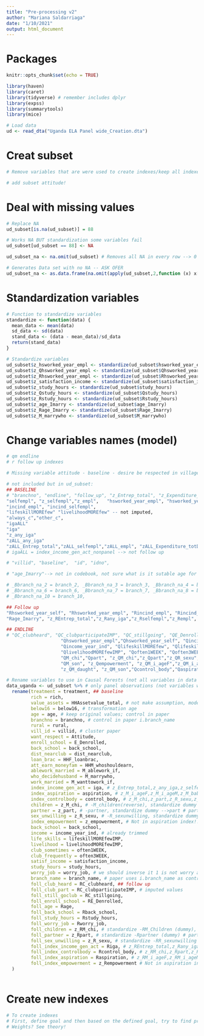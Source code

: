 ```yaml
---
title: "Pre-processing v2"
author: "Mariana Saldarriaga"
date: "1/10/2021"
output: html_document
---
```


# Packages
```r
knitr::opts_chunk$set(echo = TRUE)

library(haven)
library(caret)
library(tidyverse) # remember includes dplyr
library(expss)
library(summarytools)
library(mice)

```

```r
# Load data
ud <- read_dta("Uganda ELA Panel wide_Creation.dta")
```

# Creat subset
```r
# Remove variables that are were used to create indexes/keep all indexes 

# add subset attitude!

```

# Deal with missing values
```r
# Replace NA
ud_subset[is.na(ud_subset)] = 88

# Works NA BUT standardization some variables fail
ud_subset[ud_subset == 88] <- NA

ud_subset_na <- na.omit(ud_subset) # Removes all NA in every row --> 0 rows

# Generates Data set with no NA -- ASK OFER
ud_subset_na <- as.data.frame(na.omit(apply(ud_subset,2,function (x) x[order(is.na(x))])))
```

# Standardization variables
```r
# Function to standardize variables
standardize <- function(data) {
  mean_data <- mean(data)
  sd_data <- sd(data)
  stand_data <- (data - mean_data)/sd_data
  return(stand_data)
}

# Standardize variables
ud_subset$z_hsworked_year_empl <- standardize(ud_subset$hsworked_year_empl)
ud_subset$z_Qhsworked_year_empl <- standardize(ud_subset$Qhsworked_year_empl)
ud_subset$z_Rhsworked_year_empl <- standardize(ud_subset$Rhsworked_year_empl)
ud_subset$z_satisfaction_income <- standardize(ud_subset$satisfaction_income) 
ud_subset$z_study_hours <- standardize(ud_subset$study_hours) 
ud_subset$z_Qstudy_hours <- standardize(ud_subset$Qstudy_hours) 
ud_subset$z_Rstudy_hours <- standardize(ud_subset$Rstudy_hours) 
ud_subset$z_age_Imarry <- standardize(ud_subset$age_Imarry) 
ud_subset$z_Rage_Imarry <- standardize(ud_subset$Rage_Imarry) 
ud_subset$z_M_marrywho <- standardize(ud_subset$M_marrywho) 
```

# Change variables names (model)
```r
# qm endline
# r follow up indexes

# Missing variable attitude - baseline - desire be respected in village

# not included but in ud_subset:
## BASELINE
# "branchno", "endline", "follow_up", "z_Entrep_total", "z_Expenditure_totDF", "M_marrywhen", "z_any_iga" -> does any income activity, 
"selfempl", "z_selfempl","z_empl",   "hsworked_year_empl", "hsworked_year_self",
"incind_empl", "incind_selfempl",
"lifeskillMOREfew" "livelihoodMOREfew" -- not imputed, 
"always_c","other_c",
"igaALL"
"iga"
"z_any_iga"
"zALL_any_iga"
"zALL_Entrep_total","zALL_selfempl","zALL_empl", "zALL_Expenditure_totDF",
# igaALL = index_income_gen_act_nonpanel --> not follow up 

# "villid", "baseline",  "id", "idno",

# "age_Imarry"--> not in codebook, not sure what is it sutable age for marry other variable

# _Bbranch_na_2 = branch_2, _Bbranch_na_3 = branch_3, _Bbranch_na_4 = branch_4, _Bbranch_na_5 = branch_5,
# _Bbranch_na_6 = branch_6, _Bbranch_na_7 = branch_7, _Bbranch_na_8 = branch_8, _Bbranch_na_9 = branch_9,
# _Bbranch_na_10 = branch_10,

## Follow up
"Rhsworked_year_self", "Rhsworked_year_empl", "Rincind_empl", "Rincind_selfempl"
"Rage_Imarry", "z_REntrep_total","z_Rany_iga","z_Rselfempl","z_Rempl", "z_RExpenditure_totDF",

## ENDLINE
# "QC_clubheard", "QC_clubparticipateIMP", "QC_stillgoing", "QE_Denrolled", "Qage", "Qback_school",
                    "Qhsworked_year_empl","Qhsworked_year_self", "Qincind_empl", "Qincind_selfempl",
                    "Qincome_year_ind", "QlifeskillMOREfew", "QlifeskillMOREfewIMP","QlivelihoodMOREfew",
                    "QlivelihoodMOREfewIMP", "Qoften1WEEK", "Qoften3WEEK", "Qstudy_hours", "Qworry_job", "z_QEntrep_total", "z_Qany_iga", "z_Qselfempl", "z_Qempl","z_QExpenditure_totDF", 
                    "QM_chi","Qpart", "z_QM_chi","z_Qpart","z_QR_sexu","z_Qsex_p", "z_QRhiv_s", "z_Qalways_c", "z_Qother_c", "QM_baby_no",           
                    "QM_son", "z_Qempowerment", "z_QM_i_ageF","z_QM_i_ageM","z_QM_baby_no","z_QM_baby_ageF",      
                    "z_QM_daught", "z_QM_son","Qcontrol_body","Qaspiration","Qiga",
```


```r
# Rename variables to use in Causal Forests (not all variables in data base)
data_uganda <- ud_subset %>% # only panel observations (not variables with ALL) # baseline and follow-up
  rename(treatment = treatment, ## baseline
         rich = rich, 
         value_assets = HHAssetvalue_total, # not make assumption, model predict
         below16 = below16, # transformation age
         age = age, # keep original values; control in paper
         branchno = branchno, # control in paper i.branch_name
         rural = rural,
         vill_id = villid, # cluster paper
         want_respect = Attitude,
         enroll_school = E_Denrolled,
         back_school = back_school,
         dist_nearclub = dist_nearclub,
         loan_brac = HHF_loanbrac, 
         att_earn_moneyfam = HHM_whoshouldearn,
         ablework_married = M_ablework_if,
         who_decidehusband = M_marrywho, 
         work_married = M_wanttowork_if, 
         index_income_gen_act = iga, # z_Entrep_total,z_any_iga,z_selfempl,z_empl,z_Expenditure_totDF
         index_aspiration = aspiration, # z_M_i_ageF,z_M_i_ageM,z_M_baby_no,z_M_baby_ageF,z_M_daught,z_M_son
         index_controlbody = control_body, # z_M_chi,z_part,z_R_sexu,z_sex_p,z_Rhiv_s,z_always_c,z_other_c
         children = z_M_chi, # -M_children(reverse), standardize dummy --> M_chi # part control over body index
         partner = z_part, # -partner, standardize dummy -->part # part control over body index
         sex_unwilling = z_R_sexu, # -R_sexunwilling, standardize dummy --> R_sexu # part control over body index
         index_empowerment = z_empowerment, # Not in aspiration index!!!!
         back_school = back_school, 
         income = income_year_ind, # already trimmed
         life_skills = lifeskillMOREfewIMP, 
         livelihood = livelihoodMOREfewIMP,
         club_sometimes = often1WEEK, 
         club_frequently = often3WEEK,
         satisf_income = satisfaction_income,
         study_hours = study_hours, 
         worry_job = worry_job, # we should inverse it 1 is not worry and this is bad, normally 1 is good
         branch_name = branch_name, # paper uses i.branch_name as control variable --> base _Bbranch_na_1 #
         foll_club_heard = RC_clubheard, ## follow up
         foll_club_part = RC_clubparticipateIMP, # imputed values
         foll_still_goclub = RC_stillgoing,
         foll_enroll_school = RE_Denrolled, 
         foll_age = Rage,
         foll_back_school = Rback_school,
         foll_study_hours = Rstudy_hours,
         foll_worry_job = Rworry_job,
         foll_children = z_RM_chi, # standardize -RM_Children (dummy), # part control over body index
         foll_partner = z_Rpart, # standardize -Rpartner (dummy) # part control over body index
         foll_sex_unwilling = z_R_sexu, # standardize -RR_sexunwilling (dummy) # part control over body index
         foll_index_income_gen_act = Riga, # z_REntrep_total,z_Rany_iga,z_Rselfempl,z_Rempl,z_RExpenditure_totDF
         foll_index_controlbody = Rcontrol_body, # z_RM_chi,z_Rpart,z_RR_sexu,z_Rsex_p,z_RRhiv_s,z_Ralways_c z_Rother_c
         foll_index_aspiration = Raspiration, # z_RM_i_ageF,z_RM_i_ageM,z_RM_baby_no,z_RM_baby_ageF,z_RM_daught,z_RM_son
         foll_index_empowerment = z_Rempowerment # Not in aspiration index!!!!
  )
  
```

# Create new indexes
```r
# To create indexes
# First, define goal and then based on the defined goal, try to find proper variables.
# Weights? See theory!


```


